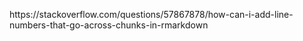 https://stackoverflow.com/questions/57867878/how-can-i-add-line-numbers-that-go-across-chunks-in-rmarkdown
